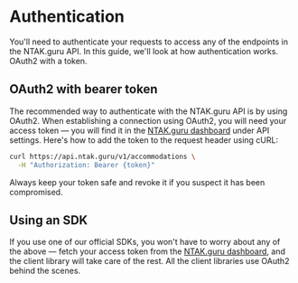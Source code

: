 
# Authentication

You'll need to authenticate your requests to access any of the endpoints in the NTAK.guru API. In this guide, we'll look at how authentication works. OAuth2 with a token.

## OAuth2 with bearer token

The recommended way to authenticate with the NTAK.guru API is by using OAuth2. When establishing a connection using OAuth2, you will need your access token — you will find it in the [NTAK.guru dashboard](https://app.ntak.guru/settings/api) under API settings. Here's how to add the token to the request header using cURL:

[//]: # (@formatter:off)
```bash filename="Example request with bearer token"
curl https://api.ntak.guru/v1/accommodations \
  -H "Authorization: Bearer {token}"
```
[//]: # (@formatter:on)

<Callout>
Always keep your token safe and revoke it if you suspect it has been compromised.
</Callout>

## Using an SDK
If you use one of our official SDKs, you won't have to worry about any of the above — fetch your access token from the [NTAK.guru dashboard](https://app.ntak.guru/settings/api), and the client library will take care of the rest. All the client libraries use OAuth2 behind the scenes.
